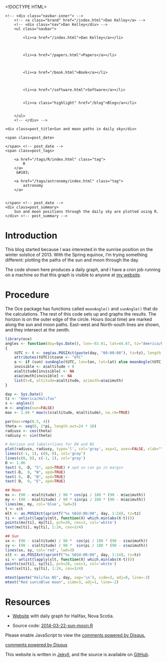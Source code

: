 <!DOCTYPE HTML>
<html>
<head>
<link rel='stylesheet' type='text/css' href='/css/syntax.css' />
<link rel='stylesheet' type='text/css' href='/css/style.css' />
<meta charset="UTF-8">
<title>Sun and moon paths in daily sky</title>
</head>

<body>
<div class="navbar">
    <!-- <div class="navbar-inner"> -->
        <!-- <a class="brand" href="/index.html">Dan Kelley</a> -->
        <!-- <div class="nav">Dan Kelley</div> -->
        <ul class="navbar">
            
            <li><a href="/index.html">Dan Kelley</a></li>
            

            
            <li><a href="/papers.html">Papers</a></li>
            

            
            <li><a href="/book.html">Book</a></li>
            

            
            <li><a href="/software.html">Software</a></li>
            
            
            <li><a class="highlight" href="/blog">Blog</a></li>
            

        </ul>
        <!-- </div> -->
</div>

<div id="content">
    




<!-- <div class="span8"> -->

<div class=topnav>

<!-- | <a href='/blog'>Home</a> | -->

</div> <!-- topnav -->


<div class="page-header">

    <div class=post_title>Sun and moon paths in daily sky</div>
<!-- </div> --> <!-- span8 -->

<!-- <div class="span4"> -->

<div class=slug>
    <span class=post_date>
        
    </span> <!-- post_date -->
    <span class=post_tags>
        
        <a href="/tags/R/index.html" class="tag">
            R
        </a>
         &#183; 
        
        <a href="/tags/astronomy/index.html" class="tag">
            astronomy
        </a>
        
        
    </span> <!-- post_date -->
    <div class=post_summary>
        Sun and moon positions through the daily sky are plotted using R.
    </div> <!-- post_summary -->
</div> <!-- slug ->

<!-- </div> -->
<!-- span4 -->
</div> <!-- page-header -->



# Introduction

This blog started because I was interested in the sunrise position on the winter solstice of 2013.  With the Spring equinox, I'm trying something different: plotting the paths of the sun and moon through the day.

The code shown here produces a daily graph, and I have a cron job running on a machine so that this graph is visible to anyone at [my website](http://emit.phys.ocean.dal.ca/~kelley/sunmoon).

# Procedure

The Oce package has functions called ``moonAngle()`` and ``sunAngle()`` that do the calculations.  The rest of this code sets up and graphs the results.  The horizon is on the outer edge of the circle.  Hours (local time) are marked along the sun and moon paths.  East-west and North-south lines are shown, and they intersect at the zenith.

```r
library(oce)
angles <- function(day=Sys.Date(), lon=-63.61, lat=44.67, tz="America/Halifax", sun=TRUE)
{
    tUTC <- t <- seq(as.POSIXct(paste(day, "00:00:00"), tz=tz), length.out=240, by="6 min")
    attributes(tUTC)$tzone <- "UTC"
    a <- if (sun) sunAngle(tUTC, lon=lon, lat=lat) else moonAngle(tUTC, lon=lon, lat=lat)
    invisible <- a$altitude < 0
    a$altitude[invisible] <- NA
    a$azimuth[invisible] <- NA
    list(t=t, altitude=a$altitude, azimuth=a$azimuth)
}

day <- Sys.Date()
tz <- "America/Halifax"
s <- angles()
m <- angles(sun=FALSE)
max <- 1.04 * max(c(s$altitude, m$altitude), na.rm=TRUE)

par(mar=rep(0.5, 4))
theta <- seq(0, 2*pi, length.out=24 * 10)
radiusx <- cos(theta)
radiusy <- sin(theta)

# Horizon and labels+lines for EW and NS
plot(radiusx, radiusy, type='l', col='gray', asp=1, axes=FALSE, xlab="", ylab="")
lines(c(-1, 1), c(0, 0), col='gray')
lines(c(0, 0), c(-1, 1), col='gray')
D <- 1.06
text( 0, -D, "S", xpd=TRUE) # xpd so can go in margin
text(-D,  0, "W", xpd=TRUE)
text( 0,  D, "N", xpd=TRUE)
text( D,  0, "E", xpd=TRUE)

## Moon
mx <- (90 - m$altitude) / 90 * cos(pi / 180 * (90 - m$azimuth))
my <- (90 - m$altitude) / 90 * sin(pi / 180 * (90 - m$azimuth))
lines(mx, my, col='blue', lwd=3)
t <- s$t
mlt <- as.POSIXct(sprintf("%s %02d:00:00", day, 1:24), tz=tz)
ti <- unlist(lapply(mlt, function(X) which.min(abs(X-t))))
points(mx[ti], my[ti], pch=20, cex=3, col='white')
text(mx[ti], my[ti], 1:24, cex=3/4)

## Sun
sx <- (90 - s$altitude) / 90 *  cos(pi / 180 * (90 - s$azimuth))
sy <- (90 - s$altitude) / 90 *  sin(pi / 180 * (90 - s$azimuth))
lines(sx, sy, col='red', lwd=3)
slt <- as.POSIXct(sprintf("%s %02d:00:00", day, 1:24), tz=tz)
si <- unlist(lapply(slt, function(X) which.min(abs(X-t))))
points(sx[ti], sy[ti], pch=20, cex=3, col='white')
text(sx[ti], sy[ti], 1:24, cex=3/4)

mtext(paste("Halifax NS", day, sep='\n'), side=3, adj=0, line=-2)
mtext("Red sun\nBlue moon", side=3, adj=1, line=-2)
```

# Resources

* [Website](http://emit.phys.ocean.dal.ca/~kelley/sunmoon/) with daily graph for Halifax, Nova Scotia.

* Source code: [2014-03-22-sun-moon.R](/assets/2014-03-22-sun-moon.R)


<div id="disqus_thread"></div>
<script type="text/javascript">
/* * * CONFIGURATION VARIABLES: EDIT BEFORE PASTING INTO YOUR WEBPAGE * * */
var disqus_shortname = 'dankelleydalhousie'; // required: replace example with your forum shortname

/* * * DON'T EDIT BELOW THIS LINE * * */
(function() {
 var dsq = document.createElement('script'); dsq.type = 'text/javascript'; dsq.async = true;
 dsq.src = '//' + disqus_shortname + '.disqus.com/embed.js';
 (document.getElementsByTagName('head')[0] || document.getElementsByTagName('body')[0]).appendChild(dsq);
 })();
</script>
<noscript>Please enable JavaScript to view the <a href="http://disqus.com/?ref_noscript">comments powered by Disqus.</a></noscript>
<a href="http://disqus.com" class="dsq-brlink">comments powered by <span class="logo-disqus">Disqus</span></a>


</div>

<p class="footnote">This website is written in <a
href="http://jekyllrb.com">Jekyll</a>, and the source is available on <a
href="https://github.com/dankelley/dankelley.github.io">GitHub</a>.</p>

</body>
</html>

